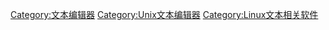 {{Portal|Linux}}

[[Category:文本编辑器|Category:文本编辑器]]
[[Category:Unix文本编辑器|Category:Unix文本编辑器]]
[[Category:Linux文本相关软件|Category:Linux文本相关软件]]